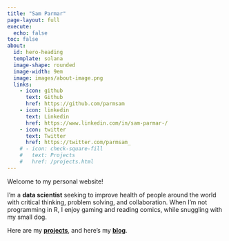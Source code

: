 ```yaml
---
title: "Sam Parmar"
page-layout: full
execute:
  echo: false
toc: false
about:
  id: hero-heading
  template: solana
  image-shape: rounded
  image-width: 9em
  image: images/about-image.png
  links:
    - icon: github
      text: Github
      href: https://github.com/parmsam
    - icon: linkedin
      text: Linkedin
      href: https://www.linkedin.com/in/sam-parmar-/
    - icon: twitter 
      text: Twitter
      href: https://twitter.com/parmsam_
    # - icon: check-square-fill
    #   text: Projects
    #   href: /projects.html
---
```

:::{#hero-heading}

Welcome to my personal website!

I'm a **data scientist** seeking to improve health of people around the world with critical thinking, problem solving, and collaboration. When I'm not programming in R, I enjoy gaming and reading comics, while snuggling with my small dog.

Here are my **[projects](/projects.html)**, and here's my **[blog](https://parmsam.medium.com/)**. 

:::